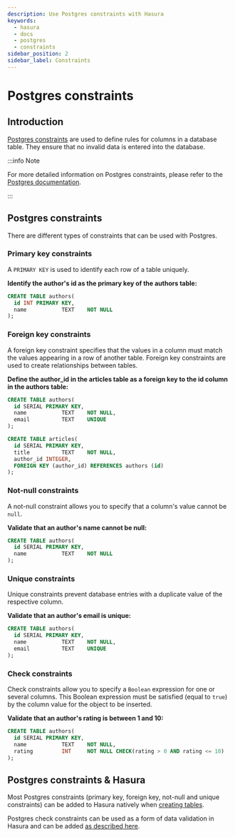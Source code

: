 ```yaml
---
description: Use Postgres constraints with Hasura
keywords:
  - hasura
  - docs
  - postgres
  - constraints
sidebar_position: 2
sidebar_label: Constraints
---
```


# Postgres constraints

## Introduction

[Postgres constraints](https://www.postgresql.org/docs/current/ddl-constraints.html)
are used to define rules for columns in a database table. They ensure
that no invalid data is entered into the database.

:::info Note

For more detailed information on Postgres constraints, please refer to
the [Postgres documentation](https://www.postgresql.org/docs/current/ddl-constraints.html).

:::

## Postgres constraints

There are different types of constraints that can be used with Postgres.

### Primary key constraints

A `PRIMARY KEY` is used to identify each row of a table uniquely.

**Identify the author's id as the primary key of the authors table:**

```sql
CREATE TABLE authors(
  id INT PRIMARY KEY,
  name           TEXT    NOT NULL
);
```

### Foreign key constraints

A foreign key constraint specifies that the values in a column must
match the values appearing in a row of another table. Foreign key
constraints are used to create relationships between tables.

**Define the author_id in the articles table as a foreign key to the id
column in the authors table:**

```sql
CREATE TABLE authors(
  id SERIAL PRIMARY KEY,
  name           TEXT    NOT NULL,
  email          TEXT    UNIQUE
);

CREATE TABLE articles(
  id SERIAL PRIMARY KEY,
  title          TEXT    NOT NULL,
  author_id INTEGER,
  FOREIGN KEY (author_id) REFERENCES authors (id)
);
```

### Not-null constraints

A not-null constraint allows you to specify that a column's value cannot
be `null`.

**Validate that an author's name cannot be null:**

```sql
CREATE TABLE authors(
  id SERIAL PRIMARY KEY,
  name           TEXT    NOT NULL
);
```

### Unique constraints

Unique constraints prevent database entries with a duplicate value of
the respective column.

**Validate that an author's email is unique:**

```sql
CREATE TABLE authors(
  id SERIAL PRIMARY KEY,
  name           TEXT    NOT NULL,
  email          TEXT    UNIQUE
);
```

### Check constraints

Check constraints allow you to specify a `Boolean` expression for one or
several columns. This Boolean expression must be satisfied (equal to
`true`) by the column value for the object to be inserted.

**Validate that an author's rating is between 1 and 10:**

```sql
CREATE TABLE authors(
  id SERIAL PRIMARY KEY,
  name           TEXT    NOT NULL,
  rating         INT     NOT NULL CHECK(rating > 0 AND rating <= 10)
);
```

## Postgres constraints & Hasura

Most Postgres constraints (primary key, foreign key, not-null and unique
constraints) can be added to Hasura natively when
[creating tables](/graphql/core/databases/postgres/schema/tables.mdx#pg-create-tables).

Postgres check constraints can be used as a form of data validation in
Hasura and can be added
[as described here](/graphql/core/databases/postgres/schema/data-validations.mdx#pg-data-validations-check-constraints).
